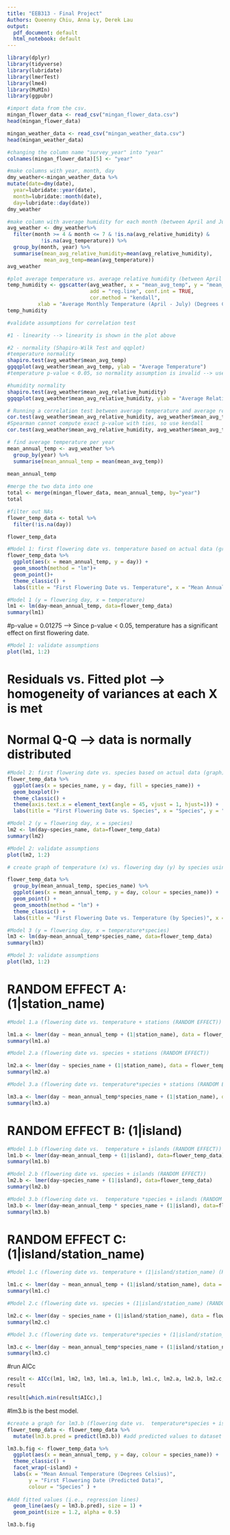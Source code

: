 ---
title: "EEB313 - Final Project"
Authors: Queenny Chiu, Anna Ly, Derek Lau
output:
  pdf_document: default
  html_notebook: default
---

```{r}
library(dplyr)
library(tidyverse)
library(lubridate)
library(lmerTest)
library(lme4)
library(MuMIn)
library(ggpubr)
```

```{r}
#import data from the csv.
mingan_flower_data <- read_csv("mingan_flower_data.csv")
head(mingan_flower_data)

mingan_weather_data <- read_csv("mingan_weather_data.csv")
head(mingan_weather_data)
```

```{r}
#changing the column name "survey_year" into "year"
colnames(mingan_flower_data)[5] <- "year"
```

```{r}
#make columns with year, month, day
dmy_weather<-mingan_weather_data %>%
mutate(date=dmy(date),
  year=lubridate::year(date),
  month=lubridate::month(date),
  day=lubridate::day(date))
dmy_weather
```

```{r}
#make column with average humidity for each month (between April and July) for each year
avg_weather <- dmy_weather%>%
  filter(month >= 4 & month <= 7 & !is.na(avg_relative_humidity) & 
           !is.na(avg_temperature)) %>% 
  group_by(month, year) %>%
  summarise(mean_avg_relative_humidity=mean(avg_relative_humidity),
            mean_avg_temp=mean(avg_temperature))
avg_weather
```

```{r}
#plot average temperature vs. average relative humidity (between April and July)
temp_humidity <- ggscatter(avg_weather, x = "mean_avg_temp", y = "mean_avg_relative_humidity", 
                           add = "reg.line", conf.int = TRUE, 
                           cor.method = "kendall",
          xlab = "Average Monthly Temperature (April - July) (Degrees Celsius)", ylab = "Average Relative Humidity (%)")
temp_humidity
```


```{r}
#validate assumptions for correlation test

#1 - linearity --> linearity is shown in the plot above

#2 - normality (Shapiro-Wilk Test and qqplot)
#temperature normality
shapiro.test(avg_weather$mean_avg_temp) 
ggqqplot(avg_weather$mean_avg_temp, ylab = "Average Temperature")
#temperature p-value < 0.05, so normality assumption is invalid --> use Spearman or Kendall

#humidity normality
shapiro.test(avg_weather$mean_avg_relative_humidity)
ggqqplot(avg_weather$mean_avg_relative_humidity, ylab = "Average Relative Humidity")
```


```{r}
# Running a correlation test between average temperature and average relative humidity
cor.test(avg_weather$mean_avg_relative_humidity, avg_weather$mean_avg_temp, method = "spearman")
#Spearman cannot compute exact p-value with ties, so use kendall
cor.test(avg_weather$mean_avg_relative_humidity, avg_weather$mean_avg_temp, method = "kendall")
```

```{r}
# find average temperature per year
mean_annual_temp <- avg_weather %>% 
  group_by(year) %>% 
  summarise(mean_annual_temp = mean(mean_avg_temp))
  
mean_annual_temp
```

```{r}
#merge the two data into one
total <- merge(mingan_flower_data, mean_annual_temp, by="year")
total
```

```{r}
#filter out NAs
flower_temp_data <- total %>% 
  filter(!is.na(day))

flower_temp_data
```

```{r}
#Model 1: first flowering date vs. temperature based on actual data (graph)
flower_temp_data %>% 
  ggplot(aes(x = mean_annual_temp, y = day)) +
  geom_smooth(method = "lm")+
  geom_point()+
  theme_classic() +
  labs(title = "First Flowering Date vs. Temperature", x = "Mean Annual Temperature (Degrees Celsius)", y = "First Flowering Date (Actual Data)" )
```

```{r}
#Model 1 (y = flowering day, x = temperature)
lm1 <- lm(day~mean_annual_temp, data=flower_temp_data)
summary(lm1)
```
#p-value = 0.01275 --> Since p-value < 0.05, temperature has a significant effect on first flowering date.

```{r}
#Model 1: validate assumptions
plot(lm1, 1:2)
```
# Residuals vs. Fitted plot --> homogeneity of variances at each X is met
# Normal Q-Q --> data is normally distributed

```{r}
#Model 2: first flowering date vs. species based on actual data (graph)
flower_temp_data %>% 
  ggplot(aes(x = species_name, y = day, fill = species_name)) +
  geom_boxplot()+
  theme_classic() +
  theme(axis.text.x = element_text(angle = 45, vjust = 1, hjust=1)) +
  labs(title = "First Flowering Date vs. Species", x = "Species", y = "First Flowering Date (Actual Data)" )
```

```{r}
#Model 2 (y = flowering day, x = species)
lm2 <- lm(day~species_name, data=flower_temp_data)
summary(lm2)

```

```{r}
#Model 2: validate assumptions
plot(lm2, 1:2)
```

```{r}
# create graph of temperature (x) vs. flowering day (y) by species using actual data

flower_temp_data %>% 
  group_by(mean_annual_temp, species_name) %>% 
  ggplot(aes(x = mean_annual_temp, y = day, colour = species_name)) +
  geom_point() +
  geom_smooth(method = "lm") +
  theme_classic() +
  labs(title = "First Flowering Date vs. Temperature (by Species)", x = "Mean Annual Temperature (Degrees Celsius)", y = "First Flowering Date (Actual Data)" )
```


```{r}
#Model 3 (y = flowering day, x = temperature*species)
lm3 <- lm(day~mean_annual_temp*species_name, data=flower_temp_data)
summary(lm3)

```

```{r}
#Model 3: validate assumptions
plot(lm3, 1:2)
```

# RANDOM EFFECT A: (1|station_name)

```{r}
#Model 1.a (flowering date vs. temperature + stations (RANDOM EFFECT))

lm1.a <- lmer(day ~ mean_annual_temp + (1|station_name), data = flower_temp_data, REML = FALSE)   
summary(lm1.a)
```

```{r}
#Model 2.a (flowering date vs. species + stations (RANDOM EFFECT))

lm2.a <- lmer(day ~ species_name + (1|station_name), data = flower_temp_data, REML = FALSE)   
summary(lm2.a)
```

```{r}
#Model 3.a (flowering date vs. temperature*species + stations (RANDOM EFFECT))

lm3.a <- lmer(day ~ mean_annual_temp*species_name + (1|station_name), data = flower_temp_data, REML = FALSE)   
summary(lm3.a)
```

# RANDOM EFFECT B: (1|island)
```{r}
#Model 1.b (flowering date vs.  temperature + islands (RANDOM EFFECT))
lm1.b <- lmer(day~mean_annual_temp + (1|island), data=flower_temp_data)
summary(lm1.b)

```

```{r}
#Model 2.b (flowering date vs. species + islands (RANDOM EFFECT))
lm2.b <- lmer(day~species_name + (1|island), data=flower_temp_data)
summary(lm2.b)
```

```{r}
#Model 3.b (flowering date vs.  temperature *species + islands (RANDOM EFFECT))
lm3.b <- lmer(day~mean_annual_temp * species_name + (1|island), data=flower_temp_data)
summary(lm3.b)
```
# RANDOM EFFECT C: (1|island/station_name)

```{r}
#Model 1.c (flowering date vs. temperature + (1|island/station_name) (RANDOM EFFECT))

lm1.c <- lmer(day ~ mean_annual_temp + (1|island/station_name), data = flower_temp_data, REML = FALSE)   
summary(lm1.c)
```

```{r}
#Model 2.c (flowering date vs. species + (1|island/station_name) (RANDOM EFFECT))

lm2.c <- lmer(day ~ species_name + (1|island/station_name), data = flower_temp_data, REML = FALSE)   
summary(lm2.c)
```

```{r}
#Model 3.c (flowering date vs. temperature*species + (1|island/station_name) (RANDOM EFFECT))

lm3.c <- lmer(day ~ mean_annual_temp*species_name + (1|island/station_name), data = flower_temp_data, REML = FALSE)   
summary(lm3.c)
```

#run AICc
```{r}
result <- AICc(lm1, lm2, lm3, lm1.a, lm1.b, lm1.c, lm2.a, lm2.b, lm2.c, lm3.a, lm3.b, lm3.c)
result
```

```{r}
result[which.min(result$AICc),]
```

#lm3.b is the best model.

```{r}
#create a graph for lm3.b (flowering date vs.  temperature*species + islands (RANDOM EFFECT))
flower_temp_data <- flower_temp_data %>% 
  mutate(lm3.b.pred = predict(lm3.b)) #add predicted values to dataset

lm3.b.fig <- flower_temp_data %>% 
  ggplot(aes(x = mean_annual_temp, y = day, colour = species_name)) +
  theme_classic() +
  facet_wrap(~island) +
  labs(x = "Mean Annual Temperature (Degrees Celsius)", 
       y = "First Flowering Date (Predicted Data)", 
       colour = "Species" ) +
  
#Add fitted values (i.e., regression lines)
  geom_line(aes(y = lm3.b.pred), size = 1) +
  geom_point(size = 1.2, alpha = 0.5)

lm3.b.fig
```




